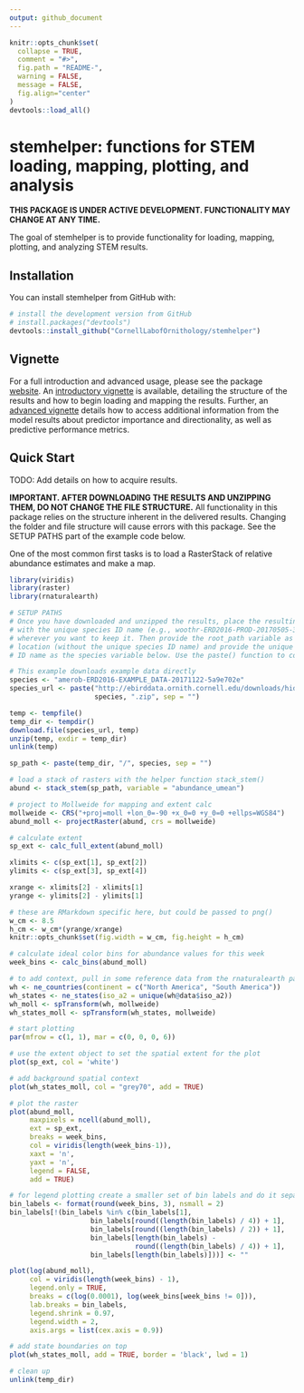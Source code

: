 ```yaml
---
output: github_document
---
```


<!-- README.md is generated from README.Rmd. Please edit that file -->

```r
knitr::opts_chunk$set(
  collapse = TRUE,
  comment = "#>",
  fig.path = "README-",
  warning = FALSE, 
  message = FALSE,
  fig.align="center"
)
devtools::load_all()
```

# stemhelper: functions for STEM loading, mapping, plotting, and analysis

<!-- [![License: GPL v3](https://img.shields.io/badge/License-GPL%20v3-blue.svg)](http://www.gnu.org/licenses/gpl-3.0) -->

**THIS PACKAGE IS UNDER ACTIVE DEVELOPMENT. FUNCTIONALITY MAY CHANGE AT ANY TIME.**

The goal of stemhelper is to provide functionality for loading, mapping, plotting, and analyzing STEM results.

## Installation

You can install stemhelper from GitHub with:

```r
# install the development version from GitHub
# install.packages("devtools")
devtools::install_github("CornellLabofOrnithology/stemhelper")
```

## Vignette

For a full introduction and advanced usage, please see the package [website](https://cornelllabofornithology.github.io/stemhelper). An [introductory vignette](https://cornelllabofornithology.github.io/stemhelper/articles/stem-intro-mapping.html) is available, detailing the structure of the results and how to begin loading and mapping the results. Further, an [advanced vignette](https://cornelllabofornithology.github.io/stemhelper/articles/stem-pipd.html) details how to access additional information from the model results about predictor importance and directionality, as well as predictive performance metrics.

## Quick Start

TODO: Add details on how to acquire results.

**IMPORTANT. AFTER DOWNLOADING THE RESULTS AND UNZIPPING THEM, DO NOT CHANGE THE FILE STRUCTURE.** All functionality in this package relies on the structure inherent in the delivered results. Changing the folder and file structure will cause errors with this package. See the SETUP PATHS part of the example code below.

One of the most common first tasks is to load a RasterStack of relative abundance estimates and make a map.

```r
library(viridis)
library(raster)
library(rnaturalearth)

# SETUP PATHS
# Once you have downloaded and unzipped the results, place the resulting folder,
# with the unique species ID name (e.g., woothr-ERD2016-PROD-20170505-3f880822)
# wherever you want to keep it. Then provide the root_path variable as that
# location (without the unique species ID name) and provide the unique species 
# ID name as the species variable below. Use the paste() function to combine

# This example downloads example data directly
species <- "amerob-ERD2016-EXAMPLE_DATA-20171122-5a9e702e"
species_url <- paste("http://ebirddata.ornith.cornell.edu/downloads/hidden/", 
                     species, ".zip", sep = "")

temp <- tempfile()
temp_dir <- tempdir()
download.file(species_url, temp)
unzip(temp, exdir = temp_dir)
unlink(temp)

sp_path <- paste(temp_dir, "/", species, sep = "")

# load a stack of rasters with the helper function stack_stem()
abund <- stack_stem(sp_path, variable = "abundance_umean")

# project to Mollweide for mapping and extent calc
mollweide <- CRS("+proj=moll +lon_0=-90 +x_0=0 +y_0=0 +ellps=WGS84")
abund_moll <- projectRaster(abund, crs = mollweide)

# calculate extent
sp_ext <- calc_full_extent(abund_moll)

xlimits <- c(sp_ext[1], sp_ext[2])
ylimits <- c(sp_ext[3], sp_ext[4])

xrange <- xlimits[2] - xlimits[1]
yrange <- ylimits[2] - ylimits[1]

# these are RMarkdown specific here, but could be passed to png()
w_cm <- 8.5
h_cm <- w_cm*(yrange/xrange)
knitr::opts_chunk$set(fig.width = w_cm, fig.height = h_cm)

# calculate ideal color bins for abundance values for this week
week_bins <- calc_bins(abund_moll)

# to add context, pull in some reference data from the rnaturalearth package
wh <- ne_countries(continent = c("North America", "South America"))
wh_states <- ne_states(iso_a2 = unique(wh@data$iso_a2))
wh_moll <- spTransform(wh, mollweide)
wh_states_moll <- spTransform(wh_states, mollweide)

# start plotting
par(mfrow = c(1, 1), mar = c(0, 0, 0, 6))

# use the extent object to set the spatial extent for the plot
plot(sp_ext, col = 'white')

# add background spatial context
plot(wh_states_moll, col = "grey70", add = TRUE)

# plot the raster
plot(abund_moll,
     maxpixels = ncell(abund_moll),
     ext = sp_ext,
     breaks = week_bins,
     col = viridis(length(week_bins-1)),
     xaxt = 'n',
     yaxt = 'n',
     legend = FALSE,
     add = TRUE)

# for legend plotting create a smaller set of bin labels and do it separately
bin_labels <- format(round(week_bins, 3), nsmall = 2)
bin_labels[!(bin_labels %in% c(bin_labels[1],
                    bin_labels[round((length(bin_labels) / 4)) + 1], 
                    bin_labels[round((length(bin_labels) / 2)) + 1],
                    bin_labels[length(bin_labels) - 
                               round((length(bin_labels) / 4)) + 1],
                    bin_labels[length(bin_labels)]))] <- ""

plot(log(abund_moll),
     col = viridis(length(week_bins) - 1),
     legend.only = TRUE,
     breaks = c(log(0.0001), log(week_bins[week_bins != 0])),
     lab.breaks = bin_labels,
     legend.shrink = 0.97,
     legend.width = 2,
     axis.args = list(cex.axis = 0.9))

# add state boundaries on top
plot(wh_states_moll, add = TRUE, border = 'black', lwd = 1)

# clean up
unlink(temp_dir)
```
